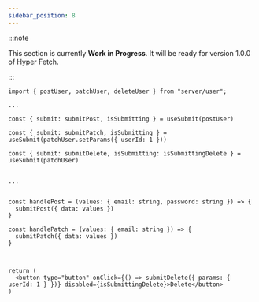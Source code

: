 ```yaml
---
sidebar_position: 8
---
```


:::note

This section is currently **Work in Progress**. It will be ready for version 1.0.0 of Hyper Fetch.

:::

```tsx
import { postUser, patchUser, deleteUser } from "server/user";

...

const { submit: submitPost, isSubmitting } = useSubmit(postUser)

const { submit: submitPatch, isSubmitting } = useSubmit(patchUser.setParams({ userId: 1 }))

const { submit: submitDelete, isSubmitting: isSubmittingDelete } = useSubmit(patchUser)


...


const handlePost = (values: { email: string, password: string }) => {
  submitPost({ data: values })
}

const handlePatch = (values: { email: string }) => {
  submitPatch({ data: values })
}



return (
  <button type="button" onClick={() => submitDelete({ params: { userId: 1 } })} disabled={isSubmittingDelete}>Delete</button>
)


```
